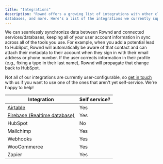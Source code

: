 ```yaml
---
title: "Integrations"
description: "Rownd offers a growing list of integrations with other cloud services, CRMs,
databases, and more. Here's a list of the integrations we currently support."
---
```


We can seamlessly synchronize data between Rownd and connected
services/databases, keeping all of your user account information in sync across
all of the tools you use. For example, when you add a potential lead to HubSpot,
Rownd will automatically be aware of that contact and can attach their metadata
to their account when they sign in with their email address or phone number. If
the user corrects information in their profile (e.g., fixing a typo in their
last name), Rownd will propagate that change back to HubSpot.

Not all of our integrations are currently user-configurable, so
[get in touch](https://rownd.io/contact) with us if you want to use one of the
ones that aren't yet self-service. We're happy to help!

| Integration                                                                                         | Self service? |
| --------------------------------------------------------------------------------------------------- | ------------- |
| [Airtable](/rownd/guides/configuration/integrations/airtable)                                       | Yes           |
| [Firebase (Realtime database)](/rownd/guides/configuration/integrations/firebase-realtime-database) | Yes           |
| HubSpot                                                                                             | No            |
| Mailchimp                                                                                           | Yes           |
| Webhooks                                                                                            | Yes           |
| WooCommerce                                                                                         | Yes           |
| Zapier                                                                                              | Yes           |
